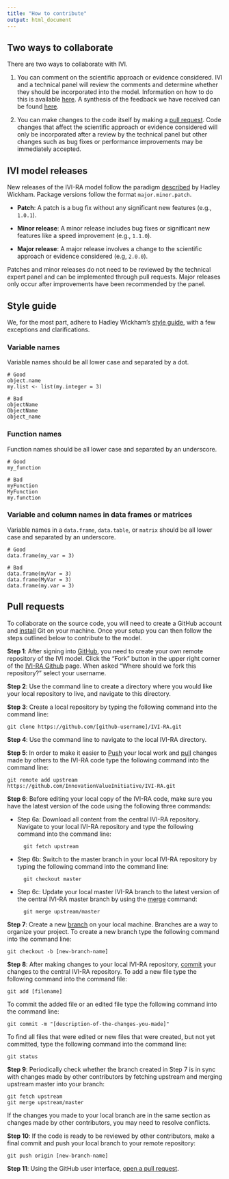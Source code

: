 ```yaml
---
title: "How to contribute"
output: html_document
---
```


## Two ways to collaborate
There are two ways to collaborate with IVI. 

1. You can comment on the scientific approach or evidence considered. IVI and a technical panel will review the comments and determine whether they should be incorporated into the model. Information on how to do this is available [here](http://www.thevalueinitiative.org/help-improve-the-model/). A synthesis of the feedback we have received can be found [here](suggested-improvements.html). 

2. You can make changes to the code itself by making a [pull request](https://help.github.com/articles/about-pull-requests/). Code changes that affect the scientific approach or evidence considered will only be incorporated after a review by the technical panel but other changes such as bug fixes or performance improvements may be immediately accepted. 

## IVI model releases
New releases of the IVI-RA model follow the paradigm [described](http://r-pkgs.had.co.nz/release.html) by Hadley Wickham. Package versions follow the format `major.minor.patch`.

- **Patch**: A patch is a bug fix without any significant new features (e.g., `1.0.1`).

- **Minor release**: A minor release includes bug fixes or significant new features like a speed improvement (e.g., `1.1.0`).

- **Major release**: A major release involves a change to the scientific approach or evidence considered (e.g, `2.0.0`).

Patches and minor releases do not need to be reviewed by the technical expert panel and can be implemented through pull requests. Major releases only occur after improvements have been recommended by the panel. 

## Style guide
We, for the most part, adhere to Hadley Wickham's [style guide](http://adv-r.had.co.nz/Style.html), with a few exceptions and clarifications. 

### Variable names
Variable names should be all lower case and separated by a dot.

```
# Good
object.name
my.list <- list(my.integer = 3)

# Bad 
objectName
ObjectName
object_name
```

### Function names
Function names should be all lower case and separated by an underscore.

```
# Good
my_function

# Bad 
myFunction
MyFunction
my.function
```

### Variable and column names in data frames or matrices
Variable names in a `data.frame`, `data.table`, or `matrix` should be all lower case and separated by an underscore.

```
# Good
data.frame(my_var = 3)

# Bad 
data.frame(myVar = 3)
data.frame(MyVar = 3)
data.frame(my.var = 3)
```



## Pull requests
To collaborate on the source code, you will need to create a GitHub account and [install](https://help.github.com/articles/set-up-git/) Git on your machine. Once your setup you can then follow the steps outlined below to contribute to the model.

**Step 1**: After signing into [GitHub](https://github.com/), you need to create your own remote repository of the IVI model. Click the "Fork" button  in the upper right corner of the [IVI-RA Github](https://github.com/InnovationValueInitiative/IVI-RA) page. When asked "Where should we fork this repository?" select your username.

**Step 2**: Use the command line to create a directory where you would like your local repository to live, and navigate to this directory.

**Step 3**: Create a local repository by typing the following command into the command line:

	git clone https://github.com/[github-username]/IVI-RA.git

**Step 4**: Use the command line to navigate to the local IVI-RA directory.

**Step 5**: In order to make it easier to [Push](https://help.github.com/articles/github-glossary/#push) your local work and [pull](https://help.github.com/articles/github-glossary/#pull) changes made by others to the IVI-RA code type the following command into the command line:

	git remote add upstream https://github.com/InnovationValueInitiative/IVI-RA.git

**Step 6**: Before editing your local copy of the IVI-RA code, make sure you have the latest version of the code using the following three commands:

+ Step 6a: Download all content from the central IVI-RA repository. Navigate to your local IVI-RA repository and type the following command into the command line:
	
		git fetch upstream
	
+ Step 6b: Switch to the master branch in your local IVI-RA repository by typing the following command into the command line:
	
		git checkout master
	
+ Step 6c: Update your local master IVI-RA branch to the latest version of the central IVI-RA master branch by using the [merge](https://help.github.com/articles/github-glossary/#merge) command:
	
		git merge upstream/master
	
**Step 7**: Create a new [branch](https://help.github.com/articles/github-glossary/#branch) on your local machine. Branches are a way to organize your project. To create a new branch type the following command into the command line:

	git checkout -b [new-branch-name]
	
**Step 8**: After making changes to your local IVI-RA repository, [commit](https://help.github.com/articles/github-glossary/#commit) your changes to the central IVI-RA repository. To add a new file type the following command into the command file:

	git add [filename]
	
To commit the added file or an edited file type the following command into the command line:

	git commit -m "[description-of-the-changes-you-made]"
	
To find all files that were edited or new files that were created, but not yet committed, type the following command into the command line:

	git status
	
**Step 9**: Periodically check whether the branch created in Step 7 is in sync with changes made by other contributors by fetching upstream and merging upstream master into your branch:

	git fetch upstream
	git merge upstream/master

If the changes you made to your local branch are in the same section as changes made by other contributors, you may need to resolve conflicts. 

**Step 10**: If the code is ready to be reviewed by other contributors, make a final commit and push your local branch to your remote repository:

	git push origin [new-branch-name]
	
**Step 11**: Using the GitHub user interface, [open a pull request](https://help.github.com/articles/creating-a-pull-request/#creating-the-pull-request).
